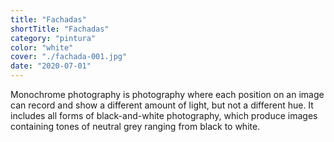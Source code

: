 ```yaml
---
title: "Fachadas"
shortTitle: "Fachadas"
category: "pintura"
color: "white"
cover: "./fachada-001.jpg"
date: "2020-07-01"
---
```


Monochrome photography is photography where each position on an image can record and show a different amount of light, but not a different hue. It includes all forms of black-and-white photography, which produce images containing tones of neutral grey ranging from black to white.
